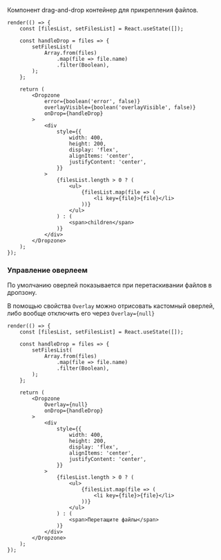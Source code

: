 Компонент drag-and-drop контейнер для прикрепления файлов.

```tsx live
render(() => {
    const [filesList, setFilesList] = React.useState([]);

    const handleDrop = files => {
        setFilesList(
            Array.from(files)
                .map(file => file.name)
                .filter(Boolean),
        );
    };

    return (
        <Dropzone
            error={boolean('error', false)}
            overlayVisible={boolean('overlayVisible', false)}
            onDrop={handleDrop}
        >
            <div
                style={{
                    width: 400,
                    height: 200,
                    display: 'flex',
                    alignItems: 'center',
                    justifyContent: 'center',
                }}
            >
                {filesList.length > 0 ? (
                    <ul>
                        {filesList.map(file => (
                            <li key={file}>{file}</li>
                        ))}
                    </ul>
                ) : (
                    <span>children</span>
                )}
            </div>
        </Dropzone>
    );
});
```


### Управление оверлеем

По умолчанию оверлей показывается при перетаскивании файлов в дропзону.

В помощью свойства `Overlay` можно отрисовать кастомный оверлей, либо вообще отключить его через `Overlay={null}`

```tsx live
render(() => {
    const [filesList, setFilesList] = React.useState([]);

    const handleDrop = files => {
        setFilesList(
            Array.from(files)
                .map(file => file.name)
                .filter(Boolean),
        );
    };

    return (
        <Dropzone
            Overlay={null}
            onDrop={handleDrop}
        >
            <div
                style={{
                    width: 400,
                    height: 200,
                    display: 'flex',
                    alignItems: 'center',
                    justifyContent: 'center',
                }}
            >
                {filesList.length > 0 ? (
                    <ul>
                        {filesList.map(file => (
                            <li key={file}>{file}</li>
                        ))}
                    </ul>
                ) : (
                    <span>Перетащите файлы</span>
                )}
            </div>
        </Dropzone>
    );
});
```
